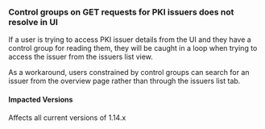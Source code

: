 ### Control groups on GET requests for PKI issuers does not resolve in UI

If a user is trying to access PKI issuer details from the UI and they have
a control group for reading them, they will be caught in a loop when trying to
access the issuer from the issuers list view.

As a workaround, users constrained by control groups can search for an issuer
from the overview page rather than through the issuers list tab.

#### Impacted Versions

Affects all current versions of 1.14.x
